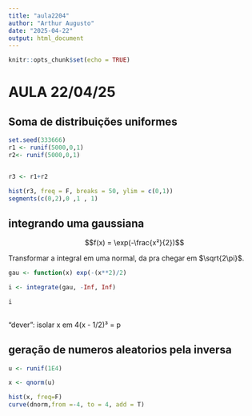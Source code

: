 ---
title: "aula2204"
author: "Arthur Augusto"
date: "2025-04-22"
output: html_document
---

```{r setup, include=FALSE}
knitr::opts_chunk$set(echo = TRUE)
```

# AULA 22/04/25

## Soma de distribuições uniformes

```{r}

set.seed(333666)
r1 <- runif(5000,0,1)
r2<- runif(5000,0,1)


r3 <- r1+r2

hist(r3, freq = F, breaks = 50, ylim = c(0,1))
segments(c(0,2),0 ,1 , 1)

```

## integrando uma gaussiana

$$f(x) = \exp(-\frac{x²}{2})$$

Transformar a integral em uma normal, da pra chegar em $\sqrt{2\pi}$.

```{r}

gau <- function(x) exp(-(x**2)/2)

i <- integrate(gau, -Inf, Inf)

i
  
```


"dever": isolar x em 4(x - 1/2)³ = p

## geração de numeros aleatorios pela inversa

```{r}

u <- runif(1E4)

x <- qnorm(u)

hist(x, freq=F)
curve(dnorm,from =-4, to = 4, add = T)

```

